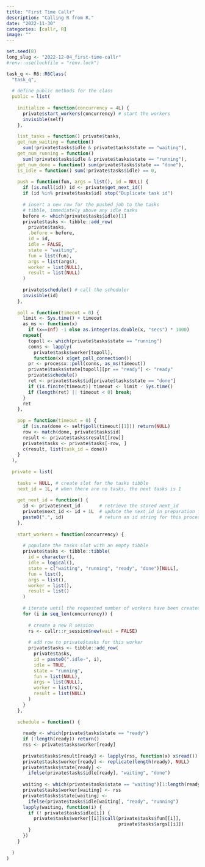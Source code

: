 ```yaml
---
title: "First Time Callr"
description: "Calling R from R."
date: "2022-11-30"
categories: [callr, R]
image: ""
---
```


<!--------------- my typical setup ----------------->

```r
set.seed(8)
long_slug <- "2022-12-04_first-time-callr"
#renv::use(lockfile = "renv.lock")
```


<!--------------- post begins here ----------------->


```r
task_q <- R6::R6Class(
  "task_q",
  
  # define public methods for the class
  public = list(
    
    initialize = function(concurrency = 4L) {
      private$start_workers(concurrency) # start the workers
      invisible(self)
    },
    
    list_tasks = function() private$tasks,
    get_num_waiting = function()
      sum(!private$tasks$idle & private$tasks$state == "waiting"),
    get_num_running = function()
      sum(!private$tasks$idle & private$tasks$state == "running"),
    get_num_done = function() sum(private$tasks$state == "done"),
    is_idle = function() sum(!private$tasks$idle) == 0,
    
    push = function(fun, args = list(), id = NULL) {
      if (is.null(id)) id <- private$get_next_id()
      if (id %in% private$tasks$id) stop("Duplicate task id")
      
      # insert a new row for the pushed job to the tasks 
      # tibble, immediately above any idle tasks
      before <- which(private$tasks$idle)[1]
      private$tasks <- tibble::add_row(
        private$tasks, 
        .before = before,
        id = id, 
        idle = FALSE, 
        state = "waiting", 
        fun = list(fun),
        args = list(args), 
        worker = list(NULL), 
        result = list(NULL)
      )
    
      private$schedule() # call the scheduler
      invisible(id)
    },
    
    poll = function(timeout = 0) {
      limit <- Sys.time() + timeout
      as_ms <- function(x)
        if (x==Inf) -1 else as.integer(as.double(x, "secs") * 1000)
      repeat{
        topoll <- which(private$tasks$state == "running")
        conns <- lapply(
          private$tasks$worker[topoll],
          function(x) x$get_poll_connection())
        pr <- processx::poll(conns, as_ms(timeout))
        private$tasks$state[topoll][pr == "ready"] <- "ready"
        private$schedule()
        ret <- private$tasks$id[private$tasks$state == "done"]
        if (is.finite(timeout)) timeout <- limit - Sys.time()
        if (length(ret) || timeout < 0) break;
      }
      ret
    },
    
    pop = function(timeout = 0) {
      if (is.na(done <- self$poll(timeout)[1])) return(NULL)
      row <- match(done, private$tasks$id)
      result <- private$tasks$result[[row]]
      private$tasks <- private$tasks[-row, ]
      c(result, list(task_id = done))
    }
  ),
  
  private = list(
    
    tasks = NULL, # create slot for the tasks tibble
    next_id = 1L, # when there are no tasks, the next tasks is 1 
    
    get_next_id = function() {
      id <- private$next_id       # retrieve the stored next_id
      private$next_id <- id + 1L  # update the next_id in preparation for next call
      paste0(".", id)             # return an id string for this process
    },
    
    start_workers = function(concurrency) {
      
      # populate the tasks slot with an empty tibble
      private$tasks <- tibble::tibble(
        id = character(), 
        idle = logical(),
        state = c("waiting", "running", "ready", "done")[NULL],
        fun = list(), 
        args = list(), 
        worker = list(), 
        result = list()
      )
      
      # iterate until the requested number of workers have been created
      for (i in seq_len(concurrency)) {
        
        # create a new R session
        rs <- callr::r_session$new(wait = FALSE)
        
        # add row to private$tasks for this worker
        private$tasks <- tibble::add_row(
          private$tasks,
          id = paste0(".idle-", i), 
          idle = TRUE, 
          state = "running",
          fun = list(NULL), 
          args = list(NULL), 
          worker = list(rs),
          result = list(NULL)
        )
      }
    },
    
    schedule = function() {
      
      ready <- which(private$tasks$state == "ready")
      if (!length(ready)) return()
      rss <- private$tasks$worker[ready]
      
      private$tasks$result[ready] <- lapply(rss, function(x) x$read())
      private$tasks$worker[ready] <- replicate(length(ready), NULL)
      private$tasks$state[ready] <-
        ifelse(private$tasks$idle[ready], "waiting", "done")
      
      waiting <- which(private$tasks$state == "waiting")[1:length(ready)]
      private$tasks$worker[waiting] <- rss
      private$tasks$state[waiting] <-
        ifelse(private$tasks$idle[waiting], "ready", "running")
      lapply(waiting, function(i) {
        if (! private$tasks$idle[i]) {
          private$tasks$worker[[i]]$call(private$tasks$fun[[i]],
                                         private$tasks$args[[i]])
        }
      })
    }
    
  )
)
```




<!--------------- appendices go here ----------------->


